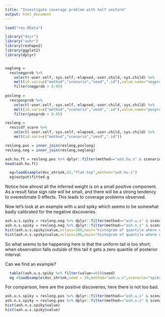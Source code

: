 ```yaml
---
title: "Investigate coverage problem with half uniform"
output: html_document
---
```


```r
load("res.RData")

library("dscr")
library("ashr")
library(reshape2)
library(ggplot2)
library(dplyr)


neglong = 
  res$negprob %>% 
    select(-user.self,-sys.self,-elapsed,-user.child,-sys.child) %>%
    melt(id.vars=c("method","scenario","seed",".id"),value.name="negprob") %>%
    filter(negprob > 0.95)
 
poslong = 
  res$posprob %>% 
    select(-user.self,-sys.self,-elapsed,-user.child,-sys.child) %>%
    melt(id.vars=c("method","scenario","seed",".id"),value.name="posprob") %>%
    filter(posprob > 0.95)

reslong = 
  res$cdf_score %>% 
    select(-user.self,-sys.self,-elapsed,-user.child,-sys.child) %>%    
    melt(id.vars=c("method","scenario","seed",".id"))

reslong.pos = inner_join(reslong,poslong)
reslong.neg = inner_join(reslong,neglong)

```


```r
ash.hu.ft = reslong.pos %>% dplyr::filter(method=="ash.hu.s" & scenario=="flat-top")
head(ash.hu.ft)
```

```r
  eg=loadExample(dsc_shrink,42,"flat-top",method="ash.hu.s")
  eg$output$fitted.g
```

Notice how almost all the inferred weight is on a small positive component. As a result false sign rate will be small, and there will be a strong tendency
to overestimate 0 effects. This leads to coverage problems observed.

Now let's look at an example with u and spiky which seems to be somewhat badly calibrated for the negative discoveries. 
```r
ash.u.s.spiky = reslong.neg %>% dplyr::filter(method=="ash.u.s" & scenario=="spiky")
ash.n.s.spiky = reslong.neg %>% dplyr::filter(method=="ash.n.s" & scenario=="spiky")
hist(ash.u.s.spiky$value,nclass=100,main="histogram of quantile where observation falls in its CI; significant negative discoveries")
hist(ash.n.s.spiky$value,nclass=100,main="histogram of quantile where observation falls in its CI; significant negative discoveries")
```

So what seems to be happening here is that the uniform tail is too short; when observation falls outside of this tail it gets a zero quantile of posterior interval.

Can we find an example?
```r
  table((ash.u.s.spiky %>% filter(value==0))$seed)
  eg =loadExample(dsc_shrink,seed = 39,method="ash.u.s",scenario="spiky")
```


For comparison, here are the positive discoveries; here there is not too bad.
```r
ash.u.s.spiky = reslong.pos %>% dplyr::filter(method=="ash.u.s" & scenario=="spiky")
ash.n.s.spiky = reslong.pos %>% dplyr::filter(method=="ash.n.s" & scenario=="spiky")
hist(ash.n.s.spiky$value)
hist(ash.u.s.spiky$value)
```

